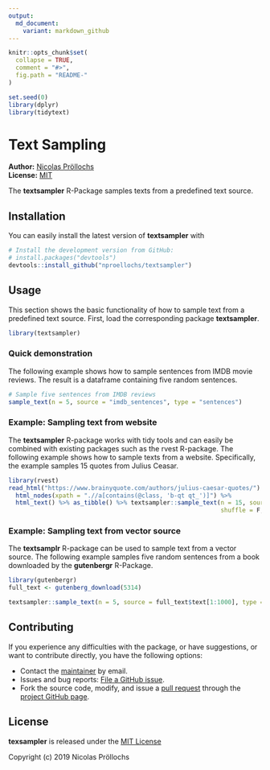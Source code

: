 ```yaml
---
output:
  md_document:
    variant: markdown_github
---
```


<!-- README.md is generated from README.Rmd. Please edit that file -->

```r
knitr::opts_chunk$set(
  collapse = TRUE,
  comment = "#>",
  fig.path = "README-"
)
```

```r
set.seed(0)
library(dplyr)
library(tidytext)
```

# Text Sampling

**Author:** [Nicolas Pröllochs](https://nproellochs.com)<br/>
**License:** [MIT](https://opensource.org/licenses/MIT)

The **textsampler** R-Package samples texts from a predefined text source. 

## Installation

You can easily install the latest version of **textsampler** with

```r
# Install the development version from GitHub:
# install.packages("devtools")
devtools::install_github("nproellochs/textsampler")
```


## Usage

This section shows the basic functionality of how to sample text from a predefined text source. First, load the corresponding package **textsampler**.

```r
library(textsampler)
```

### Quick demonstration

The following example shows how to sample sentences from IMDB movie reviews. The result is a dataframe containing five random sentences.

```r
# Sample five sentences from IMDB reviews
sample_text(n = 5, source = "imdb_sentences", type = "sentences")

```

### Example: Sampling text from website

The **textsampler** R-package works with tidy tools and can easily be combined with existing packages such as the rvest R-package. The following example shows how to sample texts from a website. Specifically, the example samples 15 quotes from Julius Ceasar.

```r
library(rvest)
read_html("https://www.brainyquote.com/authors/julius-caesar-quotes/") %>%
  html_nodes(xpath = ".//a[contains(@class, 'b-qt qt_')]") %>%
  html_text() %>% as_tibble() %>% textsampler::sample_text(n = 15, source = ., input = "value", min_length = 1, max_length = 40,
                                                           shuffle = F, clean = T)

```

### Example: Sampling text from vector source

The **textsamplr** R-package can be used to sample text from a vector source. The following example samples five random sentences from a book downloaded by the **gutenbergr** R-Package.

```r
library(gutenbergr)
full_text <- gutenberg_download(5314)

textsampler::sample_text(n = 5, source = full_text$text[1:1000], type = "sentences", shuffle = T)


```

## Contributing

If you experience any difficulties with the package, or have suggestions, or want to contribute directly, you have the following options:

* Contact the [maintainer](mailto:nicolas.proellochs@wi.jlug.de) by email.
* Issues and bug reports: [File a GitHub issue](https://github.com/nproellochs/textsampler/issues).
* Fork the source code, modify, and issue a [pull request](https://help.github.com/articles/creating-a-pull-request-from-a-fork/) through the [project GitHub page](https://github.com/nproellochs/textsampler).


## License 

**texsampler** is released under the [MIT License](https://opensource.org/licenses/MIT)

Copyright (c) 2019 Nicolas Pröllochs
